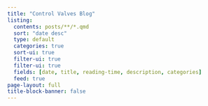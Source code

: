 ```yaml
---
title: "Control Valves Blog"
listing:
  contents: posts/**/*.qmd
  sort: "date desc"
  type: default
  categories: true
  sort-ui: true
  filter-ui: true
  filter-ui: true
  fields: [date, title, reading-time, description, categories]
  feed: true  
page-layout: full
title-block-banner: false
---
```



